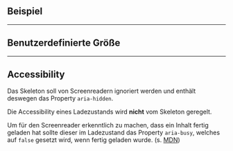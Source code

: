 ## Beispiel

<LiveCodeEditor />

---

## Benutzerdefinierte Größe

<LiveCodeEditor example="custom-size" />

---

## Accessibility

Das Skeleton soll von Screenreadern ignoriert werden und enthält deswegen das
Property `aria-hidden`.

Die Accessibility eines Ladezustands wird **nicht** vom Skeleton geregelt.

Um für den Screenreader erkenntlich zu machen, dass ein Inhalt fertig geladen
hat sollte dieser im Ladezustand das Property `aria-busy`, welches auf `false`
gesetzt wird, wenn fertig geladen wurde. (s.
[MDN](https://developer.mozilla.org/en-US/docs/Web/Accessibility/ARIA/Attributes/aria-busy))
